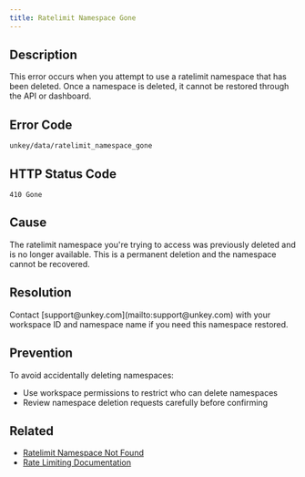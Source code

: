 ```yaml
---
title: Ratelimit Namespace Gone
---
```


## Description

This error occurs when you attempt to use a ratelimit namespace that has been deleted. Once a namespace is deleted, it cannot be restored through the API or dashboard.

## Error Code

`unkey/data/ratelimit_namespace_gone`

## HTTP Status Code

`410 Gone`

## Cause

The ratelimit namespace you're trying to access was previously deleted and is no longer available. This is a permanent deletion and the namespace cannot be recovered.

## Resolution

<Note>
Contact [support@unkey.com](mailto:support@unkey.com) with your workspace ID and namespace name if you need this namespace restored.
</Note>

## Prevention

To avoid accidentally deleting namespaces:
- Use workspace permissions to restrict who can delete namespaces
- Review namespace deletion requests carefully before confirming

## Related

- [Ratelimit Namespace Not Found](/errors/unkey/data/ratelimit_namespace_not_found)
- [Rate Limiting Documentation](/ratelimiting/introduction)